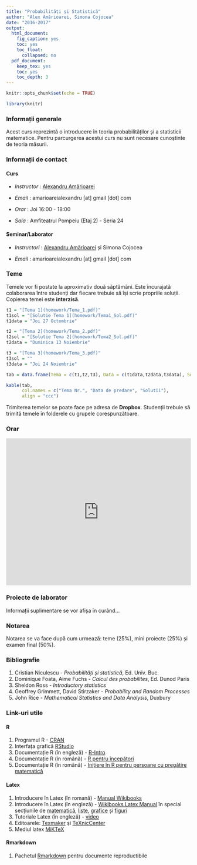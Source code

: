 ```yaml
---
title: "Probabilități și Statistică"
author: "Alex Amărioarei, Simona Cojocea"
date: "2016-2017"
output:
  html_document:
    fig_caption: yes
    toc: yes
    toc_float:
      collapsed: no
  pdf_document:
    keep_tex: yes
    toc: yes
    toc_depth: 3
---
```


```r
knitr::opts_chunk$set(echo = TRUE)
```


```r
library(knitr)
```

### Informații generale

Acest curs reprezintă o introducere în teoria probabilităților și a statisticii matematice. Pentru parcurgerea acestui curs nu sunt necesare cunoștinte de teoria măsurii. 

### Informații de contact 

#### Curs 

 *  _Instructor_ : [Alexandru Amărioarei](https://alexamarioarei.github.io/)

 *  _Email_ : amarioareialexandru [at] gmail [dot] com

 *  _Orar_ : Joi 16:00 - 18:00

 *  _Sala_ : Amfiteatrul Pompeiu (Etaj 2) - Seria 24


#### Seminar/Laborator

 *  _Instructori_ : [Alexandru Amărioarei](https://alexamarioarei.github.io/) și Simona Cojocea

 *  _Email_ : amarioareialexandru [at] gmail [dot] com 

### Teme

Temele vor fi postate la aproximativ două săptămâni. Este încurajată colaborarea între studenți dar fiecare trebuie să 
își scrie propriile soluții. Copierea temei este __interzisă__.

```r
t1 = "[Tema 1](homework/Tema_1.pdf)"
t1sol = "[Solutie Tema 1](homework/Tema1_Sol.pdf)"
t1data = "Joi 27 Octombrie"

t2 = "[Tema 2](homework/Tema_2.pdf)"
t2sol = "[Solutie Tema 2](homework/Tema2_Sol.pdf)"
t2data = "Duminica 13 Noiembrie"

t3 = "[Tema 3](homework/Tema_3.pdf)"
t3sol = ""
t3data = "Joi 24 Noiembrie"

tab = data.frame(Tema = c(t1,t2,t3), Data = c(t1data,t2data,t3data), Solution = c(t1sol,t2sol,t3sol))

kable(tab, 
      col.names = c("Tema Nr.", "Data de predare", "Solutii"),
      align = "ccc")
```

Trimiterea temelor se poate face pe adresa de **Dropbox**. Studenții trebuie să trimită temele în folderele cu grupele corespunzătoare. 
<!-- **Observație** Temele vor fi trimise pe adresa de email a instructorului până cel târziu la data menționată (ora 24) de către șefii de grupă. Aceștia vor aduna în prealabil temele de la colegi și vor crea o arhiva cu numele *grupa_x_tema_y.zip*. În interiorul arhivei ar trebuie sa se găsească un număr de foldere egal cu numărul de studenți care trimit tema, fiecare folder având numele studentului.  -->

### Orar

<div>
<iframe src="https://calendar.google.com/calendar/embed?showTitle=0&amp;showTabs=0&amp;showCalendars=0&amp;mode=WEEK&amp;height=400&amp;wkst=2&amp;hl=ro&amp;bgcolor=%23FFFFFF&amp;src=5je54j12sbcds7mgglbit9r2co%40group.calendar.google.com&amp;color=%23ffffff&amp;ctz=Europe%2FBucharest" style="border-width:0" width="100%" height="400" frameborder="0" scrolling="no" allowfullscreen>&nbsp;</iframe>
</div>

### Proiecte de laborator

Informații suplimentare se vor afișa în curând...

### Notarea

Notarea se va face după cum urmează: teme (25%), mini proiecte (25%) și examen final (50%).

### Bibliografie

  1. Cristian Niculescu - *Probabilități și statistică*, Ed. Univ. Buc.
  2. Dominique Foata, Aime Fuchs - *Calcul des probabilites*, Ed. Dunod Paris
  3. Sheldon Ross - *Introductory statistics*
  4. Geoffrey Grimmett, David Stirzaker - *Probability and Random Processes*
  5. John Rice - *Mathematical Statistics and Data Analysis*, Duxbury
  

### Link-uri utile

#### R
  1. Programul R - [CRAN](https://cran.r-project.org/)
  2. Interfața grafică [RStudio](https://www.rstudio.com/)
  3. Documentație R (în engleză) - [R-Intro](https://cran.r-project.org/doc/manuals/r-release/R-intro.pdf)
  4. Documentație R (în română) - [R pentru începători ](ftp://cran.r-project.org/pub/R/doc/contrib/Paradis-rdebuts_RO.pdf)
  5. Documentație R (în română) - [Inițiere în R pentru persoane cu pregătire matematică ](http://www.edumanager.ro/community/documente/initiere_in_r.pdf)
  
#### Latex
  1. Introducere în Latex (în romană) - [Manual Wikibooks](https://ro.wikibooks.org/wiki/LaTeX_(carte))
  2. Introducere în Latex (în engleză) - [Wikibooks Latex Manual](https://en.wikibooks.org/wiki/LaTeX) în special secțiunile de [matematică](https://en.wikibooks.org/wiki/LaTeX/Mathematics), [liste](https://en.wikibooks.org/wiki/LaTeX/List_Structures), [grafice](https://en.wikibooks.org/wiki/LaTeX/Importing_Graphics) și [figuri](https://en.wikibooks.org/wiki/LaTeX/Floats,_Figures_and_Captions)
  3. Tutoriale Latex (în engleză) - [video](https://www.youtube.com/playlist?list=PLDD406480D35CE390)
  4. Editoarele: [Texmaker](http://www.xm1math.net/texmaker/download.html) și [TeXnicCenter](http://www.texniccenter.org/) 
  5. Mediul latex [MiKTeX](https://miktex.org/)

#### Rmarkdown
  1. Pachetul [Rmarkdown](http://rmarkdown.rstudio.com/index.html) pentru documente reproductibile
